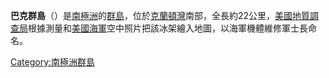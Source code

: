 {{Coord|74|25|S|102|40|W|source:GNIS|display=title}}

'''巴克群島'''（{{lang-en|Backer Islands}}）是[[南極洲|南極洲]]的[[群島|群島]]，位於[[克蘭頓灣|克蘭頓灣]]南部，全長約22公里，[[美國地質調查局|美國地質調查局]]根據測量和[[美國海軍|美國海軍]]空中照片把該冰架繪入地圖，以海軍機體維修軍士長命名。

{{DEFAULTSORT:Backer Islands}}
[[Category:南極洲群島|Category:南極洲群島]]


{{EllsworthLand-geo-stub}}